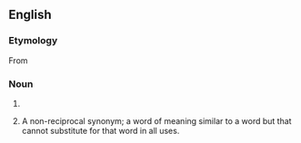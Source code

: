 ==English==

===Etymology===
From {{etyl|grc|en}} {{m|grc|ἀνακόλουθος||inconsequent}}

===Noun===
{{head|en|noun plural form}}

# {{plural of|anacolouthon|lang=en}}
# {{lb|en|rhetoric}} A non-reciprocal synonym; a word of meaning similar to a word but that cannot substitute for that word in all uses.